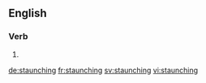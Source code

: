 ==English==

===Verb===
{{head|en}}

# {{present participle of|staunch|lang=en}}

[[de:staunching]]
[[fr:staunching]]
[[sv:staunching]]
[[vi:staunching]]